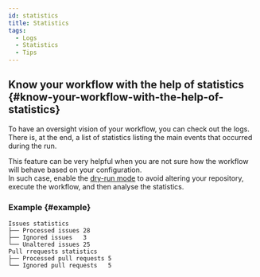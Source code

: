 ```yaml
---
id: statistics
title: Statistics
tags:
  - Logs
  - Statistics
  - Tips
---
```


## Know your workflow with the help of statistics {#know-your-workflow-with-the-help-of-statistics}

To have an oversight vision of your workflow, you can check out the logs.  
There is, at the end, a list of statistics listing the main events that occurred during the run.

This feature can be very helpful when you are not sure how the workflow will behave based on your configuration.  
In such case, enable the [dry-run mode](dry-run-input) to avoid altering your repository, execute the workflow, and then analyse the statistics.

### Example {#example}

```
Issues statistics
├── Processed issues 28
├── Ignored issues   3
└── Unaltered issues 25
Pull rrequests statistics
├── Processed pull requests 5
└── Ignored pull requests   5
```
